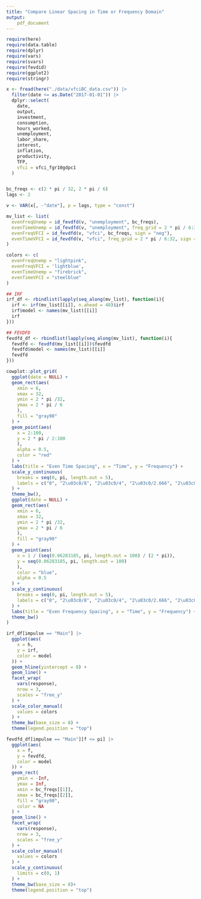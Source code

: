 ```yaml
---
title: "Compare Linear Spacing in Time or Frequency Domain"
output: 
    pdf_document
---
```


```r
require(here)
require(data.table)
require(dplyr)
require(vars)
require(svars)
require(fevdid)
require(ggplot2)
require(stringr)
```

```r
x <- fread(here("./data/vfciBC_data.csv")) |>
  filter(date <= as.Date("2017-01-01")) |>
  dplyr::select(
    date,
    output,
    investment,
    consumption,
    hours_worked,
    unemployment,
    labor_share,
    interest,
    inflation,
    productivity,
    TFP,
    vfci = vfci_fgr10gdpc1
  )


bc_freqs <- c(2 * pi / 32, 2 * pi / 6)
lags <- 2

v <- VAR(x[, -"date"], p = lags, type = "const")

mv_list <- list(
  evenFreqUnemp = id_fevdfd(v, "unemployment", bc_freqs),
  evenTimeUnemp = id_fevdfd(v, "unemployment", freq_grid = 2 * pi / 6:32),
  evenFreqVFCI = id_fevdfd(v, "vfci", bc_freqs, sign = "neg"),
  evenTimeVFCI = id_fevdfd(v, "vfci", freq_grid = 2 * pi / 6:32, sign = "neg")
)

colors <- c(
  evenFreqUnemp = "lightpink",
  evenFreqVFCI = 'lightblue',
  evenTimeUnemp = "firebrick",
  evenTimeVFCI = "steelblue"
)

## IRF
irf_df <- rbindlist(lapply(seq_along(mv_list), function(i){
  irf <- irf(mv_list[[i]], n.ahead = 40)$irf
  irf$model <- names(mv_list)[[i]]
  irf
}))

## FEVDFD
fevdfd_df <- rbindlist(lapply(seq_along(mv_list), function(i){
  fevdfd <- fevdfd(mv_list[[i]])$fevdfd
  fevdfd$model <- names(mv_list)[[i]]
  fevdfd
}))

```

```r
cowplot::plot_grid(
  ggplot(date = NULL) +
  geom_rect(aes(
    xmin = 6,
    xmax = 32,
    ymin = 2 * pi /32,
    ymax = 2 * pi / 6
    ),
    fill = "gray90"
  ) +
  geom_point(aes(
    x = 2:100,
    y = 2 * pi / 2:100
    ),
    alpha = 0.5,
    color = "red"
  ) +
  labs(title = "Even Time Spacing", x = "Time", y = "Frequency") +
  scale_y_continuous(
    breaks = seq(0, pi, length.out = 5),
    labels = c("0", "2\u03c0/8", "2\u03c0/4", "2\u03c0/2.666", "2\u03c0/2")
  ) +
  theme_bw(),
  ggplot(date = NULL) +
  geom_rect(aes(
    xmin = 6,
    xmax = 32,
    ymin = 2 * pi /32,
    ymax = 2 * pi / 6
    ),
    fill = "gray90"
  ) +
  geom_point(aes(
    x = 1 / (seq(0.06283185, pi, length.out = 100) / (2 * pi)),
    y = seq(0.06283185, pi, length.out = 100)
    ),
    color = "blue",
    alpha = 0.5
  ) +
  scale_y_continuous(
    breaks = seq(0, pi, length.out = 5),
    labels = c("0", "2\u03c0/8", "2\u03c0/4", "2\u03c0/2.666", "2\u03c0/2")
  ) +
  labs(title = "Even Frequency Spacing", x = "Time", y = "Frequency") +
  theme_bw() 
)
```

\newpage

```r
irf_df[impulse == "Main"] |>
  ggplot(aes(
    x = h,
    y = irf,
    color = model
  )) +
  geom_hline(yintercept = 0) +
  geom_line() +
  facet_wrap(
    vars(response),
    nrow = 3,
    scales = "free_y"
  ) +
  scale_color_manual(
    values = colors
  ) +
  theme_bw(base_size = 8) +
  theme(legend.position = "top")

```


```r
fevdfd_df[impulse == "Main"][f <= pi] |>
  ggplot(aes(
    x = f,
    y = fevdfd,
    color = model
  )) +
  geom_rect(
    ymin = -Inf,
    ymax = Inf,
    xmin = bc_freqs[[1]],
    xmax = bc_freqs[[2]],
    fill = "gray90",
    color = NA
  ) +
  geom_line() +
  facet_wrap(
    vars(response),
    nrow = 3,
    scales = "free_y"
  ) +
  scale_color_manual(
    values = colors
  ) +
  scale_y_continuous(
    limits = c(0, 1)
  ) +
  theme_bw(base_size = 8)+
  theme(legend.position = "top")

```
